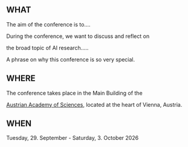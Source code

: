 ## WHAT

The aim of the conference is to....

During the conference, we want to discuss and reflect on

the broad topic of AI research.....

A phrase on why this conference is so very special.



## WHERE

The conference takes place in the Main Building of the

[Austrian Academy of Sciences](https://www.oeaw.ac.at), located at the heart of Vienna, Austria.



## WHEN

Tuesday, 29. September - Saturday, 3. October 2026
